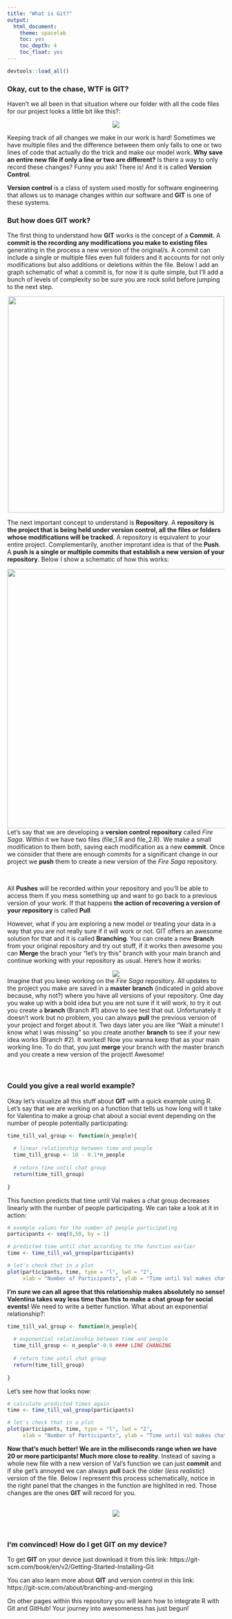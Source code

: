 ```yaml
---
title: "What is Git?"
output: 
  html_document:
    theme: spacelab
    toc: yes
    toc_depth: 4
    toc_float: yes
---
```

```r
devtools::load_all()
```


### **Okay, cut to the chase, WTF is GIT?** 

Haven't we all been in that situation where our folder with all the code files for our project looks a little bit like this?: 

<center>
![](images/files_no_vc.png)
</center>

Keeping track of all changes we make in our work is hard! Sometimes we have multiple files and the difference between them only falls to one or two lines of code that actually do the trick and make our model work. **Why save an entire new file if only a line or two are different?** Is there a way to only record these changes? Funny you ask! There is! And it is called **Version Control**.

**Version control** is a class of system used mostly for software engineering that allows us to manage changes within our software and **GIT** is one of these systems. 

### **But how does GIT work?** 

The first thing to understand how **GIT** works is the concept of a **Commit**. A **commit is the recording any modifications you make to existing files** generating in the process a new version of the original/s. A commit can include a single or multiple files even full folders and it accounts for not only modifications but also additions or deletions within the file. Below I add an graph schematic of what a commit is, for now it is quite simple, but I'll add a bunch of levels of complexity so be sure you are rock solid before jumping to the next step. 

<center>
![](images/vc_commit.png){width=500}
</center>

The next important concept to understand is **Repository**. A **repository is the project that is being held under version control, all the files or folders whose modifications will be tracked**. A repository is equivalent to your entire project. Complementarily, another improtant idea is that of the **Push**. A **push is a single or multiple commits that establish a new version of your repository**.  Below I show a schematic of how this works:

<center>
![](images/vc_push.png){width=600}
<br>
</center>
<figcaption>Let's say that we are developing a **version control repository** called *Fire Saga*. Within it we have two files (file_1.R and file_2.R). We make a small modification to them both, saving each modification as a new **commit**. Once we consider that there are enough commits for a significant change in our project we **push** them to create a new version of the *Fire Saga* repository. 
</figcaption>
<br>

All **Pushes** will be recorded within your repository and you'll be able to access them if you mess something up and want to go back to a previous version of your work. If that happens **the action of recovering a version of your repository** is called **Pull** 

However, what if you are exploring a new model or treating your data in a way that you are not really sure if it will work or not. GIT offers an awesome solution for that and it is called **Branching**. You can create a new **Branch** from your original repository and try out stuff, if it works then awesome you can **Merge** the brach your "let's try this" branch with your main branch and continue working with your repository as usual. Here's how it works: 

<center>
![](images/vc_branch&merge.png)
<br>
</center>
<figcaption> 
Imagine that you keep working on the *Fire Saga* repository. All updates to the project you make are saved in a **master branch** (indicated in gold above because, why not?) where you have all versions of your repository. One day you wake up with a bold idea but you are not sure if it will work, to try it out you create a **branch** (Branch #1) above to see test that out. Unfortunately it doesn't work but no problem, you can always **pull** the previous version of your project and forget about it. Two days later you are like "Wait a minute! I know what I was missing" so you create another **branch** to see if your new idea works (Branch #2). It worked! Now you wanna keep that as your main working line. To do that, you just **merge** your branch with the master branch and you create a new version of the project! Awesome!
</figcaption> 
<br> 

### **Could you give a real world example?** 

Okay let's visualize all this stuff about **GIT** with a quick example using R. Let's say that we are working on a function that tells us how long will it take for Valentina to make a group chat about a social event depending on the number of people potentially participating:

```r
time_till_val_group <- function(n_people){
  
  # linear relationship between time and people 
  time_till_group <- 10 - 0.1*n_people
  
  # return time until chat group
  return(time_till_group)
  
}
```

This function predicts that time until Val makes a chat group decreases linearly with the number of people participating. We can take a look at it in action: 

```r
# exemple values for the number of people participating
participants <- seq(0,50, by = 1)

# predicted time until chat according to the function earlier 
time <- time_till_val_group(participants)

# let's check that in a plot 
plot(participants, time, type = "l", lwd = "2", 
     xlab = "Number of Participants", ylab = "Time until Val makes chat group (seconds)")
```

**I'm sure we can all agree that this relationship makes absolutely no sense! Valentina takes way less time than this to make a chat group for social events!** We need to write a better function. What about an exponential relationship?: 

```r
time_till_val_group <- function(n_people){
  
  # exponential relationship between time and people 
  time_till_group <- n_people^-0.9 #### LINE CHANGING
  
  # return time until chat group
  return(time_till_group)
  
}
```

Let's see how that looks now: 

```r
# calculate predicted times again
time <- time_till_val_group(participants)

# let's check that in a plot 
plot(participants, time, type = "l", lwd = "2", 
     xlab = "Number of Participants", ylab = "Time until Val makes chat group (seconds)")
```

**Now that's much better! We are in the miliseconds range when we have 20 or more participants! Much more close to reality**.  Instead of saving a whole new file with a new version of Val's function we can just **commit** and if she get's annoyed we can always **pull** back the older (*less realistic*) version of the file. Below I represent this process schematically, notice in the right panel that the changes in the function are highlited in red. Those changes are the ones **GIT** will record for you. 

<br>
<center>
![](images/vc_val_function.png)
</center>
<br>

### **I'm convinced! How do I get GIT on my device?** 

To get **GIT** on your device just download it from this link: https://git-scm.com/book/en/v2/Getting-Started-Installing-Git

You can also learn more about **GIT** and version control in this link:
https://git-scm.com/about/branching-and-merging

On other pages within this repository you will learn how to integrate R with Git and GitHub! Your journey into awesomeness has just begun! 







